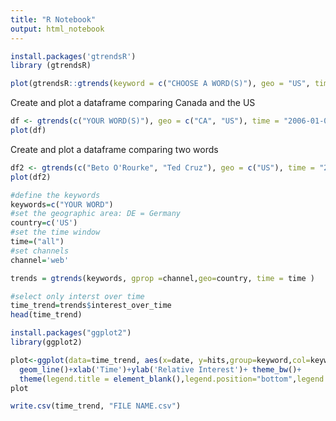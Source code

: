 ---
title: "R Notebook"
output: html_notebook
---

```{r}
install.packages('gtrendsR')
library (gtrendsR)
```

```{r}
plot(gtrendsR::gtrends(keyword = c("CHOOSE A WORD(S)"), geo = "US", time = "2006-01-01 2018-12-05"))
```

Create and plot a dataframe comparing Canada and the US
```{r}
df <- gtrends(c("YOUR WORD(S)"), geo = c("CA", "US"), time = "2006-01-01 2018-12-05")
plot(df)
```

Create and plot a dataframe comparing two words
```{r}
df2 <- gtrends(c("Beto O'Rourke", "Ted Cruz"), geo = c("US"), time = "2017-01-01 2018-12-05")
plot(df2)
```


```{r}
#define the keywords
keywords=c("YOUR WORD")
#set the geographic area: DE = Germany
country=c('US')
#set the time window
time=("all")
#set channels 
channel='web'
```

```{r}
trends = gtrends(keywords, gprop =channel,geo=country, time = time )
```

```{r}
#select only interst over time 
time_trend=trends$interest_over_time
head(time_trend)
```

```{r}
install.packages("ggplot2")
library(ggplot2)
```

```{r}
plot<-ggplot(data=time_trend, aes(x=date, y=hits,group=keyword,col=keyword))+
  geom_line()+xlab('Time')+ylab('Relative Interest')+ theme_bw()+
  theme(legend.title = element_blank(),legend.position="bottom",legend.text=element_text(size=12))+ggtitle("Google Search Volume")
plot
```


```{r}
write.csv(time_trend, "FILE NAME.csv")
```


